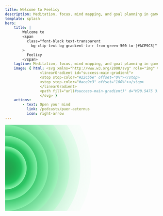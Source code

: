 ```yaml
---
title: Welcome to Feelicy
description: Meditation, focus, mind mapping, and goal planning in game format of Garden Simulator.
template: splash
hero:
    title: |
        Welcome to
        <span
          class="font-black text-transparent
            bg-clip-text bg-gradient-to-r from-green-500 to-[#ACE9C3]"
        >
          Feelicy 
        </span>
    tagline: Meditation, focus, mind mapping, and goal planning in game format of Garden Simulator.
    image: { html: <svg xmlns="http://www.w3.org/2000/svg" role="img" viewBox="0 0 24 24" width="100%" height="100%">
                <linearGradient id="success-main-gradient">
                <stop stop-color="#22c55e" offset="0%"></stop>
                <stop stop-color="#ace9c3" offset="100%"></stop>
                </linearGradient>
                <path fill="url(#success-main-gradient)" d="M20.5475 3.5475a2.984 2.984 45 00-4.2214-.0014 2.984 2.984 45 00-.8167 1.5592 2.654 2.654 45 012.9812.5289c.7927.7927.9737 1.9721.5459 2.943a2.984 2.984 45 001.5104-.8089A2.984 2.984 45 0020.5475 3.5475zM14.11.8803A2.984 2.984 45 009.89.8803 2.984 2.984 45 009.8893 5.101 2.984 2.984 45 0014.1107 5.101 2.984 2.984 45 0014.11.8803zm8.9803 8.9803a2.984 2.984 45 00-4.2207-.0007 2.984 2.984 45 000 4.2214 2.984 2.984 45 004.2221.0007 2.984 2.984 45 00-.0014-4.2214zm-4.9526-3.8721a2.147 2.147 45 00-3.0356-.0007 2.147 2.147 45 00-.0007 3.0356 2.147 2.147 45 003.0363-0 2.147 2.147 45 00-.0007-3.0356zM14.1722 5.7141a3.497 3.497 45 01-4.2738.0537 2.147 2.147 45 00.6152 1.3124A2.147 2.147 45 0013.5507 7.0823a2.147 2.147 45 00.6223-1.3661zm4.0553 4.1217a2.147 2.147 45 00-1.3074.6159 2.147 2.147 45 00.0007 3.0356 2.147 2.147 45 001.3039.6124 3.494 3.494 45 01.0028-4.2639zM7.7354 3.486A2.984 2.984 45 003.5147 3.4853a2.984 2.984 45 000 4.22 2.984 2.984 45 001.5302.816A2.655 2.655 45 015.5809 5.5514c.7997-.7997 1.9947-.9779 2.9713-.5346a2.984 2.984 45 00-.8167-1.5309zm12.7491 12.7491a2.984 2.984 45 00-1.5507-.8153 2.655 2.655 45 01-.5402 2.9585c-.792.792-1.9707.9737-2.943.5459a2.984 2.984 45 00.8146 1.5316A2.984 2.984 45 0020.4853 20.4558a2.984 2.984 45 00-0-4.22zm-11.5152-10.3301A2.147 2.147 45 005.9344 5.905a2.147 2.147 45 000 3.0349A2.147 2.147 45 008.97 8.9406a2.147 2.147 45 00-.0007-3.0356zm9.0708 9.0849a2.147 2.147 45 00-3.0349 0 2.147 2.147 45 000 3.0349 2.147 2.147 45 003.0356.0007 2.147 2.147 45 00-0-3.0363zM7.1323 10.463a2.147 2.147 45 00-1.3548-.6223 3.496 3.496 45 01-.0156 4.2794 2.147 2.147 45 001.3711-.6215 2.147 2.147 45 00-.0007-3.0356zm6.4064 6.4064a2.147 2.147 45 00-3.0349 0 2.147 2.147 45 00-.6152 1.311 3.495 3.495 45 014.273.0361 2.147 2.147 45 00-.6223-1.3463zm-8.4075-7.0103a2.984 2.984 45 00-4.2207.0007 2.984 2.984 45 00-.0014 4.2214 2.984 2.984 45 004.2221-.0007 2.984 2.984 45 00-0-4.2214zm8.9803 8.9803a2.984 2.984 45 00-4.2214 0 2.984 2.984 45 00-.0007 4.2221 2.984 2.984 45 004.2228-0 2.984 2.984 45 00-.0007-4.2221zm-5.1322-3.8481a2.147 2.147 45 00-3.0356.0007A2.147 2.147 45 005.9429 18.0276a2.147 2.147 45 003.0349-0A2.147 2.147 45 008.9785 14.992zm-.874 4.0814A2.65 2.65 45 015.5887 18.3819a2.65 2.65 45 01-.7269-2.3674 2.734 2.635 45 00-1.3562.7057A2.734 2.635 45 003.5755 20.5167a2.734 2.635 45 003.7965.07 2.734 2.635 45 00.7326-1.5132z"></path>
                </svg> }
    actions:
        - text: Open your mind
          link: /podcasts/puer-aeternus
          icon: right-arrow
---
```


<div class="absolute top-0 left-[-96px] z-[-1] h-full w-screen opacity-25">
    <svg
        xmlns="http://www.w3.org/2000/svg"
        version="1.1"
        xmlns:xlink="http://www.w3.org/1999/xlink"
        xmlns:svgjs="http://svgjs.dev/svgjs"
        viewBox="0 0 1422 800"
    >
        <defs>
            <radialGradient
                id="cccircular-grad"
                r="50%"
                cx="50%"
                cy="50%"
            >
                <stop
                    offset="15%"
                    stop-color="#009331"
                    stop-opacity="0.5"
                ></stop>
                <stop
                    offset="75%"
                    stop-color="#22c55e"
                    stop-opacity="1"
                ></stop>
                <stop
                    offset="100%"
                    stop-color="#9fffbe"
                    stop-opacity="1"
                ></stop>
            </radialGradient>
        </defs>
        <g fill="url(#cccircular-grad)">
            <circle
                r="800"
                cx="0"
                cy="400"
                opacity="0.05"
            ></circle>
            <circle
                r="700"
                cx="0"
                cy="400"
                opacity="0.19"
            ></circle>
            <circle
                r="600"
                cx="0"
                cy="400"
                opacity="0.32"
            ></circle>
            <circle
                r="500"
                cx="0"
                cy="400"
                opacity="0.46"
            ></circle>
            <circle
                r="400"
                cx="0"
                cy="400"
                opacity="0.59"
            ></circle>
            <circle
                r="300"
                cx="0"
                cy="400"
                opacity="0.73"
            ></circle>
            <circle
                r="200"
                cx="0"
                cy="400"
                opacity="0.86"
            ></circle>
        </g>
    </svg>
</div>
